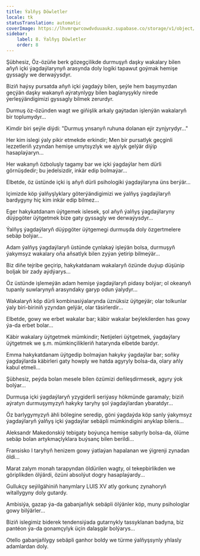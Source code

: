 ```yaml
---
title: Ýalňyş Döwletler
locale: tk
statusTranslation: automatic
coverImage: https://lhvmrqwrcowdvduuaukz.supabase.co/storage/v1/object/public/strapi-uploads/small_cover-tratado-de-psicologia-revolucionaria.webp-5e15e1cec4e0ebebcde5d7fc7565d8fd.webp
sidebar:
    label: 8. Ýalňyş Döwletler
    order: 8
---
```

Şübhesiz, Öz-özüňe berk gözegçilikde durmuşyň daşky wakalary bilen aňyň içki ýagdaýlarynyň arasynda doly logiki tapawut goýmak hemişe gyssagly we derwaýysdyr.

Biziň haýsy pursatda aňyň içki ýagdaýy bilen, şeýle hem başymyzdan geçýän daşky wakanyň aýratynlygy bilen baglanyşykly nirede ýerleşýändigimizi gyssagly bilmek zerurdyr.

Durmuş öz-özünden wagt we giňişlik arkaly gaýtadan işlenýän wakalaryň bir toplumydyr...

Kimdir biri şeýle diýdi: "Durmuş ynsanyň ruhuna dolanan ejir zynjyrydyr..."

Her kim islegi ýaly pikir etmekde erkindir; Men bir pursatlyk geçginli lezzetleriň yzyndan hemişe umytsyzlyk we ajylyk gelýär diýip hasaplaýaryn...

Her wakanyň özboluşly tagamy bar we içki ýagdaýlar hem dürli görnüşdedir; bu jedelsizdir, inkär edip bolmaýar...

Elbetde, öz üstünde içki iş aňyň dürli psihologiki ýagdaýlaryna üns berýär...

Içimizde köp ýalňyşlyklary göterýändigimizi we ýalňyş ýagdaýlaryň bardygyny hiç kim inkär edip bilmez...

Eger hakykatdanam üýtgemek islesek, şol aňyň ýalňyş ýagdaýlaryny düýpgöter üýtgetmek bize gaty gyssagly we derwaýysdyr...

Ýalňyş ýagdaýlaryň düýpgöter üýtgemegi durmuşda doly özgertmelere sebäp bolýar...

Adam ýalňyş ýagdaýlaryň üstünde çynlakaý işleýän bolsa, durmuşyň ýakymsyz wakalary oňa aňsatlyk bilen zyýan ýetirip bilmeýär...

Biz diňe tejribe geçirip, hakykatdanam wakalaryň özünde duýup düşünip boljak bir zady aýdýarys...

Öz üstünde işlemeýän adam hemişe ýagdaýlaryň pidasy bolýar; ol okeanyň tupanly suwlarynyň arasyndaky garyp odun ýalydyr...

Wakalaryň köp dürli kombinasiýalarynda üznüksiz üýtgeýär; olar tolkunlar ýaly biri-biriniň yzyndan gelýär, olar täsirlerdir...

Elbetde, gowy we erbet wakalar bar; käbir wakalar beýlekilerden has gowy ýa-da erbet bolar...

Käbir wakalary üýtgetmek mümkindir; Netijeleri üýtgetmek, ýagdaýlary üýtgetmek we ş.m. mümkinçilikleriň hatarynda elbetde bardyr.

Emma hakykatdanam üýtgedip bolmaýan hakyky ýagdaýlar bar; soňky ýagdaýlarda käbirleri gaty howply we hatda agyryly bolsa-da, olary aňly kabul etmeli...

Şübhesiz, peýda bolan mesele bilen özümizi deňleşdirmesek, agyry ýok bolýar...

Durmuşa içki ýagdaýlaryň yzygiderli seriýasy hökmünde garamaly; biziň aýratyn durmuşymyzyň hakyky taryhy şol ýagdaýlardan ybaratdyr...

Öz barlygymyzyň ähli bölegine seredip, göni ýagdaýda köp sanly ýakymsyz ýagdaýlaryň ýalňyş içki ýagdaýlar sebäpli mümkindigini anyklap bileris...

Aleksandr Makedonskiý tebigaty boýunça hemişe sabyrly bolsa-da, ölüme sebäp bolan artykmaçlyklara buýsanç bilen berildi...

Fransisko I taryhyň henizem gowy ýatlaýan hapalanan we ýigrenji zynadan öldi...

Marat zalym monah tarapyndan öldürilen wagty, ol tekepbirlikden we göriplikden ölýärdi, özüni absolýut dogry hasaplaýardy...

Gullukçy seýilgähiniň hanymlary LUIS XV atly gorkunç zynahoryň witallygyny doly gutardy.

Ambisiýa, gazap ýa-da gabanjaňlyk sebäpli ölýänler köp, muny psihologlar gowy bilýärler...

Biziň islegimiz biderek tendensiýada gutarnykly tassyklanan badyna, biz pantéon ýa-da gonamçylyk üçin dalaşgär bolýarys...

Otello gabanjaňlygy sebäpli ganhor boldy we türme ýalňyşsynly yhlasly adamlardan doly.

